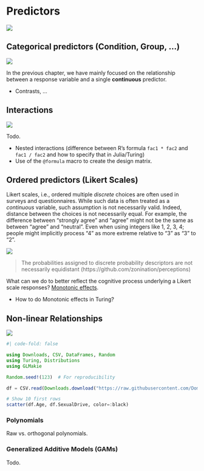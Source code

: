 # Predictors

![](https://img.shields.io/badge/status-not_started-red)

## Categorical predictors (Condition, Group, ...)

![](https://img.shields.io/badge/status-good_for_contributing-blue)

In the previous chapter, we have mainly focused on the relationship between a response variable and a single **continuous** predictor.

- Contrasts, ...

## Interactions

![](https://img.shields.io/badge/status-good_for_contributing-blue)

Todo. 

- Nested interactions (difference between R's formula `fac1 * fac2` and `fac1 / fac2` and how to specify that in Julia/Turing)
- Use of the `@formula` macro to create the design matrix.

## Ordered predictors (Likert Scales)

Likert scales, i.e., ordered multiple *discrete* choices are often used in surveys and questionnaires. While such data is often treated as a *continuous* variable, such assumption is not necessarily valid. Indeed, distance between the choices is not necessarily equal. For example, the difference between "strongly agree" and "agree" might not be the same as between "agree" and "neutral". Even when using integers like 1, 2, 3, 4; people might implicitly process "4" as more extreme relative to "3" as "3" to "2".

![](media/probability_perception.png)

> The probabilities assigned to discrete probability descriptors are not necessarily equidistant (https://github.com/zonination/perceptions)

What can we do to better reflect the cognitive process underlying a Likert scale responses? [Monotonic effects](https://cran.r-project.org/web/packages/brms/vignettes/brms_monotonic.html).

- How to do Monotonic effects in Turing?

## Non-linear Relationships

![](https://img.shields.io/badge/status-good_for_contributing-blue)

```julia
#| code-fold: false

using Downloads, CSV, DataFrames, Random
using Turing, Distributions
using GLMakie

Random.seed!(123)  # For reproducibility

df = CSV.read(Downloads.download("https://raw.githubusercontent.com/DominiqueMakowski/CognitiveModels/main/data/nonlinear.csv"), DataFrame)

# Show 10 first rows
scatter(df.Age, df.SexualDrive, color=:black)
```


### Polynomials 

Raw vs. orthogonal polynomials.

### Generalized Additive Models (GAMs)

Todo. 